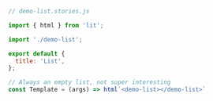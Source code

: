 ```js
// demo-list.stories.js

import { html } from 'lit';

import './demo-list';

export default {
  title: 'List',
};

// Always an empty list, not super interesting
const Template = (args) => html`<demo-list></demo-list>`
```
